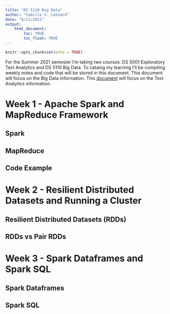 ---
title: "DS 5110 Big Data"
author: "Camille V. Leonard"
date: "6/11/2021"
output: 
    html_document:
        toc: TRUE
        toc_float: TRUE
---

```{r setup, include=FALSE}
knitr::opts_chunk$set(echo = TRUE)
```

For the Summer 2021 semester I'm taking two courses: DS 5001 Exploratory Text Analytics and DS 5110 Big Data. To catalog my learning I'll be compiling weekly notes and code that will be stored in this document. This document will focus on the Big Data information. This [document](DS_5001_Text_Analytics.html) will focus on the Text Analytics information. 

# Week 1 - Apache Spark and MapReduce Framework 

## Spark

## MapReduce 

## Code Example 

# Week 2 - Resilient Distributed Datasets and Running a Cluster 

## Resilient Distributed Datasets (RDDs)

## RDDs vs Pair RDDs

# Week 3 - Spark Dataframes and Spark SQL 

## Spark Dataframes 

## Spark SQL 